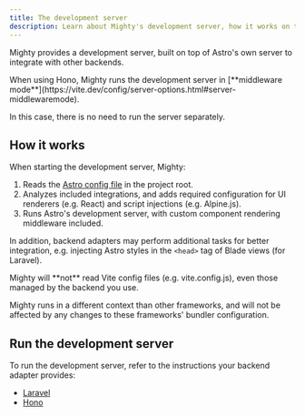 ```yaml
---
title: The development server
description: Learn about Mighty's development server, how it works on top of Astro's development server, and how to run it with your specific backend adapter.
---
```



Mighty provides a development server, built on top of Astro's own server to integrate with other backends.

<Aside>
When using Hono, Mighty runs the development server in [**middleware mode**](https://vite.dev/config/server-options.html#server-middlewaremode).

In this case, there is no need to run the server separately.

</Aside>

## How it works

When starting the development server, Mighty:

1. Reads the [Astro config file](https://docs.astro.build/en/guides/configuring-astro/#the-astro-config-file) in the project root.
1. Analyzes included integrations, and adds required configuration for UI renderers (e.g. React) and script injections (e.g. Alpine.js).
1. Runs Astro's development server, with custom component rendering middleware included.

In addition, backend adapters may perform additional tasks for better integration, e.g. injecting Astro styles in the `<head>` tag of Blade views (for Laravel).

<Aside type="caution">
Mighty will **not** read Vite config files (e.g. vite.config.js), even those managed by the backend you use.

Mighty runs in a different context than other frameworks, and will not be affected by any changes to these frameworks' bundler configuration.

</Aside>

## Run the development server

To run the development server, refer to the instructions your backend adapter provides:

- [Laravel](/guides/backend-adapters/laravel#run-the-development-server)
- [Hono](/guides/backend-adapters/hono#run-the-development-server)
